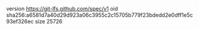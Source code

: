 version https://git-lfs.github.com/spec/v1
oid sha256:a6581d7a40d29d923a06c3955c2c15705b779f23bdedd2e0dff1e5c93ef326ec
size 25726
